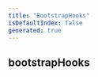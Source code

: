 ```yaml
---
title: "BootstrapHooks"
isDefaultIndex: false
generated: true
---
```



<!-- This file was generated from the CommandKit source. Do not modify. Instead, re-run the "docgen" script -->


## bootstrapHooks

<GenerationInfo sourceFile="packages/commandkit/src/CommandKit.ts" sourceLine="34" packageName="commandkit" />



